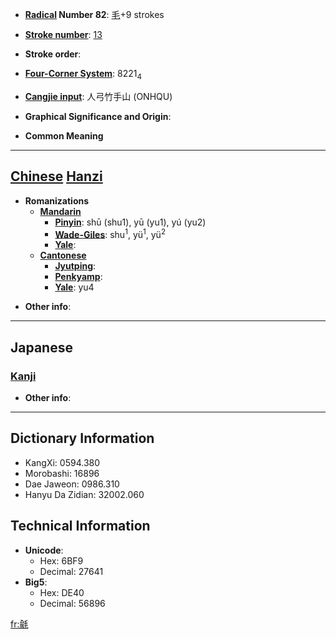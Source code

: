 * '''[[Wiktionary:Chinese radical index| Radical]] Number 82''': [[Wiktionary:Chinese radical index 毛|毛]]+9 strokes

* '''[[Wiktionary:Chinese total strokes index|Stroke number]]''': [[Wiktionary:Chinese total strokes index 13|13]]

* '''Stroke order''': 

* '''[[Wiktionary:Chinese four corner index|Four-Corner System]]''': 8221<sub>4</sub>

* '''[[Wiktionary:Chinese Cangjie index|Cangjie input]]''': 人弓竹手山 (ONHQU)

* '''Graphical Significance and Origin''': 

* '''Common Meaning'''

----

== [[Chinese]] [[Hanzi]] ==

* '''Romanizations'''
** '''[[Mandarin]]'''
*** '''[[Pinyin]]''': shū (shu1), yū (yu1), yú (yu2)
*** '''[[Wade-Giles]]''': shu<sup>1</sup>, yü<sup>1</sup>, yü<sup>2</sup>
*** '''[[Yale]]''': 
** '''[[Cantonese]]'''
*** '''[[Jyutping]]''':
*** '''[[Penkyamp]]''': 
*** '''[[Yale]]''': yu4

* '''Other info''': 

----

==Japanese==
===[[Kanji]]===
{{kanji|on readings=[[ゆ]] (yu), [[す]] (su), [[じゅ]] (ju)|kun readings=[[けむしろ]] (kemushiro)}}

* '''Other info''':  

----

== Dictionary Information ==

* KangXi: 0594.380
* Morobashi: 16896
* Dae Jaweon: 0986.310
* Hanyu Da Zidian: 32002.060

== Technical Information ==

* '''Unicode''':
** Hex: 6BF9
** Decimal: 27641
* '''Big5''':
** Hex: DE40
** Decimal: 56896

[[fr:毹]]